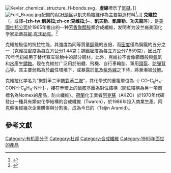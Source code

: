 {{noteTA
|T=zh-cn:凯芙拉; zh-tw:克維拉;
|1=zh-cn:凯芙拉; zh-tw:克維拉;
}}
{{Chembox
| verifiedrevid = 417362670
|  Name = Kevlar
|  OtherNames =
|  ImageFile1 = Kevlar-3D-balls.png
|  ImageSize1 = 250px
|  ImageName1 = Ball-and-stick model of a single layer of the crystal structure
| Section1 = {{Chembox Identifiers
|   CASNo = 24938-64-5
|   CASNo_Ref = {{cascite|correct|CAS}}
  }}
| Section2 = {{Chembox Properties
|   Formula = [-CO-C<sub>6</sub>H<sub>4</sub>-CO-NH-C<sub>6</sub>H<sub>4</sub>-NH</sub>-]<sub>n</sub>
|   Density = 1.45g/cm<sup>3</sup>
  }}
}}
[[File:Kevlar_chemical_structure_H-bonds.svg|thumb]]，'''虛線'''標示了[[氫鍵|氫鍵]]。]]
[[File:Fort_Bragg.jpg|thumb]]配備的[[ACH頭盔|ACH頭盔]]以凱夫勒纖維作為主要製造材料<ref>{{Cite web |url=http://www.chinareviewnews.com/crn-webapp/search/siteDetail.jsp?id=100435026&sw=%E6%96%B0%E7%BD%91 |title=中評搜索美軍保命頭盔被偷工减料 (圖) |accessdate=2012-10-24 |archive-date=2013-04-25 |archive-url=https://archive.is/20130425113112/http://www.chinareviewnews.com/crn-webapp/search/siteDetail.jsp?id=100435026&sw=新网 |dead-url=no }}</ref>。]]
{{expand|time=2010-03-30T09:25:45+00:00}}
'''克維拉'''（{{lang-en|Kevlar}}，或譯'''-{zh-tw:凱芙拉;zh-cn:克维拉;}-'''、'''凱夫勒'''、'''凱庫勒'''、'''功夫龍'''等），是[[美國|美國]][[杜邦公司|杜邦公司]]於1965年推出的一种[[芳香聚醯胺|芳香聚醯胺]]類合成纖維，发明者为波兰裔美国化学家[[斯蒂芬妮·克沃勒克|斯蒂芬妮·克沃勒克]]。<ref >{{cite web |url=http://www.zaobao.com.sg/realtime/world/story20140621-357391 |language= |title=防弹纤维之母病逝终年90岁 |publisher=联合早报 |date=2014年6月21日 |accessdate= |archive-date=2014年6月22日 |archive-url=https://web.archive.org/web/20140622035031/http://www.zaobao.com.sg/realtime/world/story20140621-357391 |dead-url=no }}</ref>

克維拉极佳的抗拉性能，其強度為同等質量[[鋼|鋼]]鐵的五倍，而[[密度|密度]]僅為鋼鐵約五分之一（克維拉密度為每立方公分1.44克；鋼鐵密度為每立方公分7.859克），因此在70年代初被用于替代赛车轮胎中的部分钢材。此外，克維拉不會像鋼鐵般與[[氧|氧]]氣和[[水|水]]產生[[鏽蝕|鏽蝕]]。现在克維拉广泛用於船體、飛機、自行車輪胎、軍用[[盔|頭盔]]、[[防彈背心|防彈背心]]等。其主要弱點為於[[鹼|鹼]]性環境下，或暴露於[[氯|氯]]及[[紫外線|紫外線]]之下時，將漸漸被[[分解反应|分解]]。

克維拉化学名为“聚對苯二甲酰[[對苯二胺|對苯二胺]]”，其化學式的重複單位為 -[-CO-C<sub>6</sub>H<sub>4</sub>-CONH-C<sub>6</sub>H<sub>4</sub>-NH-]-，接在苯環上的[[醯胺|醯胺]]基團為對位結構（間位結構為另一項商標名為Nomex的產品，防火纖維）。[[荷蘭|荷蘭]]化工業者[[阿克蘇諾貝爾|阿克蘇]]（AKZO）於1970年代研發出一種具有類似化學結構的合成纖維{{link-en|特瓦倫|Twaron}}（Twaron），於1986年投入商業生產。阿克蘇後經幾次企業購併與分割後，成為今日的{{link-en|帝人芳綸|Teijin Aramid|帝人芳綸公司}}（Teijin Aramid）。

==參考文獻==
{{reflist}}

{{盔甲类型}}

[[Category:有机高分子|Category:有机高分子]]
[[Category:杜邦|Category:杜邦]]
[[Category:合成纖維|Category:合成纖維]]
[[Category:1965年面世的產品|Category:1965年面世的產品]]